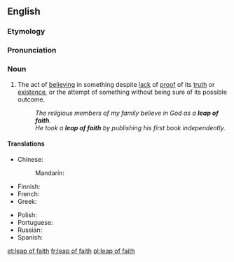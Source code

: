==English==
{{wikipedia}}

===Etymology===
{{rfe|lang=en}}

===Pronunciation===
{{rfp|lang=en}}

===Noun===
{{en-noun|head=[[leap]] [[of]] [[faith]]|leaps of faith}}

# {{lb|en|philosophy|religion}} The act of [[believe|believing]] in something despite [[lack]] of [[proof]] of its [[truth]] or [[existence]], or the attempt of something without being sure of its possible outcome. 
#: ''The religious members of my family believe in God as a '''leap of faith'''.''
#: ''He took a '''leap of faith''' by publishing his first book independently.''

====Translations====
{{trans-top|act of believing in something despite proof}}
* Chinese:
*: Mandarin: {{t-needed|cmn}}
* Finnish: {{t|fi|uskon hyppy}}
* French: {{t|fr|acte de foi|m}}
* Greek: {{t|el|τυφλή πίστη|f}}
{{trans-mid}}
* Polish: {{t|pl|skok wiary}}
* Portuguese: {{t|pt|salto da fé}}
* Russian: {{t-needed|ru}}
* Spanish: {{t|es|salto de fe|m}}
{{trans-bottom}}

[[et:leap of faith]]
[[fr:leap of faith]]
[[pl:leap of faith]]